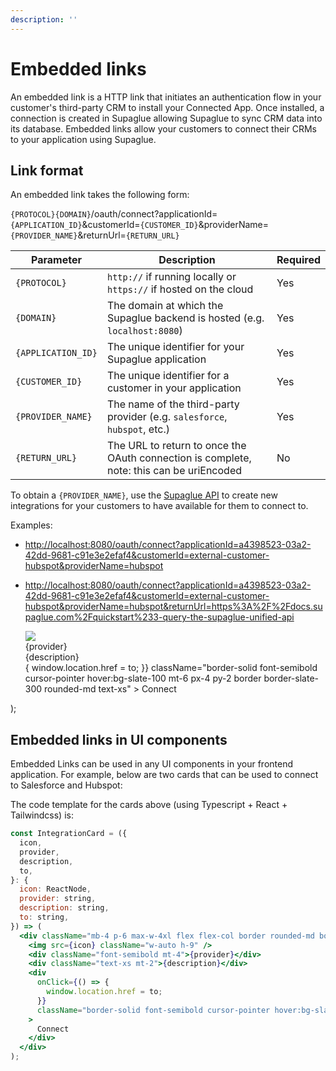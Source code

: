 ```yaml
---
description: ''
---
```



# Embedded links

An embedded link is a HTTP link that initiates an authentication flow in your customer's third-party CRM to install your Connected App. Once installed, a connection is created in Supaglue allowing Supaglue to sync CRM data into its database. Embedded links allow your customers to connect their CRMs to your application using Supaglue.

## Link format

An embedded link takes the following form:

`{PROTOCOL}{DOMAIN}`/oauth/connect?applicationId=`{APPLICATION_ID}`&customerId=`{CUSTOMER_ID}`&providerName=`{PROVIDER_NAME}`&returnUrl=`{RETURN_URL}`

| Parameter          | Description                                                                              | Required |
| ------------------ | ---------------------------------------------------------------------------------------- | -------- |
| `{PROTOCOL}`       | `http://` if running locally or `https://` if hosted on the cloud                        | Yes      |
| `{DOMAIN}`         | The domain at which the Supaglue backend is hosted (e.g. `localhost:8080`)               | Yes      |
| `{APPLICATION_ID}` | The unique identifier for your Supaglue application                                      | Yes      |
| `{CUSTOMER_ID}`    | The unique identifier for a customer in your application                                 | Yes      |
| `{PROVIDER_NAME}`  | The name of the third-party provider (e.g. `salesforce`, `hubspot`, etc.)                | Yes      |
| `{RETURN_URL}`     | The URL to return to once the OAuth connection is complete, note: this can be uriEncoded | No       |

To obtain a `{PROVIDER_NAME}`, use the [Supaglue API](/api/crm) to create new integrations for your customers to have available for them to connect to.

Examples:

- [http://localhost:8080/oauth/connect?applicationId=a4398523-03a2-42dd-9681-c91e3e2efaf4&customerId=external-customer-hubspot&providerName=hubspot](http://localhost:8080/oauth/connect?applicationId=a4398523-03a2-42dd-9681-c91e3e2efaf4&customerId=external-customer-hubspot&providerName=hubspot)

- [http://localhost:8080/oauth/connect?applicationId=a4398523-03a2-42dd-9681-c91e3e2efaf4&customerId=external-customer-hubspot&providerName=hubspot&returnUrl=https%3A%2F%2Fdocs.supaglue.com%2Fquickstart%233-query-the-supaglue-unified-api](http://localhost:8080/oauth/connect?applicationId=a4398523-03a2-42dd-9681-c91e3e2efaf4&customerId=external-customer-hubspot&providerName=hubspot&returnUrl=https%3A%2F%2Fdocs.supaglue.com%2Fquickstart%233-query-the-supaglue-unified-api)

  <div className="mb-4 p-6 max-w-4xl flex flex-col border rounded-md border-slate-200 border-solid items-start">
    <img src={icon} style={{ width: 'auto', height: '36px' }} />
    <div className="font-semibold mt-4">{provider}</div>
    <div className="text-xs mt-2">{description}</div>
    <div
      onClick={() => {
        window.location.href = to;
      }}
      className="border-solid font-semibold cursor-pointer hover:bg-slate-100 mt-6 px-4 py-2 border border-slate-300 rounded-md text-xs"
    >
      Connect
    </div>
  </div>
);

## Embedded links in UI components

Embedded Links can be used in any UI components in your frontend application. For example, below are two cards that can be used to connect to Salesforce and Hubspot:

<div className="grid grid-cols-2 gap-4">

<IntegrationCard
  icon="/img/salesforce.svg"
  provider="Salesforce"
  description="Sync your leads in and out of Salesforce"
  to="http://localhost:8080/oauth/connect?applicationId=a4398523-03a2-42dd-9681-c91e3e2efaf4&customerId=external-customer-salesforce&providerName=salesforce&returnUrl=https%3A%2F%2Fdocs.supaglue.com%2Fquickstart%233-query-the-supaglue-unified-api"
/>

<IntegrationCard
  icon="/img/hubspot.svg"
  provider="Hubspot"
  description="Sync your leads in and out of Hubspot"
  to="http://localhost:8080/oauth/connect?applicationId=a4398523-03a2-42dd-9681-c91e3e2efaf4&customerId=external-customer-hubspot&providerName=hubspot&returnUrl=https%3A%2F%2Fdocs.supaglue.com%2Fquickstart%233-query-the-supaglue-unified-api"
/>
</div>

The code template for the cards above (using Typescript + React + Tailwindcss) is:

```jsx
const IntegrationCard = ({
  icon,
  provider,
  description,
  to,
}: {
  icon: ReactNode,
  provider: string,
  description: string,
  to: string,
}) => (
  <div className="mb-4 p-6 max-w-4xl flex flex-col border rounded-md border-slate-200 border-solid items-start">
    <img src={icon} className="w-auto h-9" />
    <div className="font-semibold mt-4">{provider}</div>
    <div className="text-xs mt-2">{description}</div>
    <div
      onClick={() => {
        window.location.href = to;
      }}
      className="border-solid font-semibold cursor-pointer hover:bg-slate-100 mt-6 px-4 py-2 border border-slate-300 rounded-md text-xs"
    >
      Connect
    </div>
  </div>
);
```
